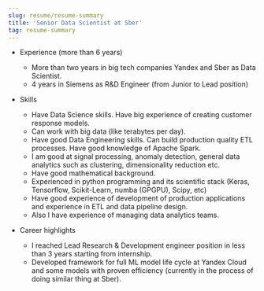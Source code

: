```yaml
---
slug: resume/resume-summary
title: 'Senior Data Scientist at Sber'
tag: resume-summary
---
```

* Experience (more than 6 years)
    * More than two years in big tech companies Yandex and Sber as Data Scientist.
    * 4 years in Siemens as R&D Engineer (from Junior to Lead position)

* Skills
    * Have Data Science skills. Have big experience of creating customer response models.
    * Can work with big data (like terabytes per day).
    * Have good Data Engineering skills. Can build production quality ETL processes. Have good knowledge of Apache Spark.
    * I am good at signal processing, anomaly detection, general data analytics such as clustering, dimensionality reduction etc.
    * Have good mathematical background.
    * Experienced in python programming and its scientific stack (Keras, Tensorflow, Scikit-Learn, numba (GPGPU), Scipy, etc)
    * Have good experience of development of production applications and experience in ETL and data pipeline design.
    * Also I have experience of managing data analytics teams. 

* Career highlights
    * I reached Lead Research & Development engineer position in less than 3 years starting from internship.
    * Developed framework for full ML model life cycle at Yandex Cloud and some models with proven efficiency (currently in the process of doing similar thing at Sber).
